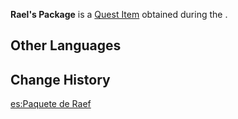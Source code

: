 {{Item Infobox
|id           = 120065
|image        = Item Parcel.png
|type         = Quest Items
|description  = This package contains a pot, flower seeds, fertilizer, and many other gardening supplies. It is very heavy indeed. It will be quite difficult to carry it across the desert...
|source1      = Given during [[Blooming Sands]]
}}
'''Rael's Package''' is a [[Quest Item]] obtained during the {{Quest|Blooming Sands}}.

==Other Languages==
{{Other Languages
|default_hidden = 1
|en      = Raef's Package
|zhs     = 里夫的包裹
|zhs_rm  = Lǐfū de Bāoguǒ
|zht     = 里夫的包裹
|zht_rm  = Lǐfū de Bāoguǒ
|ja      = レイフの荷物
|ja_rm   = Reifu no Nimotsu
|ko      = 리프의 상자
|ko_rm   = Ripeu-ui Sangja
|es      = Paquete de Raef
|fr      = Colis de Raef
|ru      = Тюк Раефа
|th      = พัสดุของ Raef
|th_rm   = 
|vi      = Túi Của Raef
|de      = Raefs Paket
|id      = Tas Raef
|pt      = Pacote de Raef
|tr      = Raef'in Paketi
|it      = Pacchetto di Raef
}}

==Change History==
{{Change History|3.1}}

[[es:Paquete de Raef]]